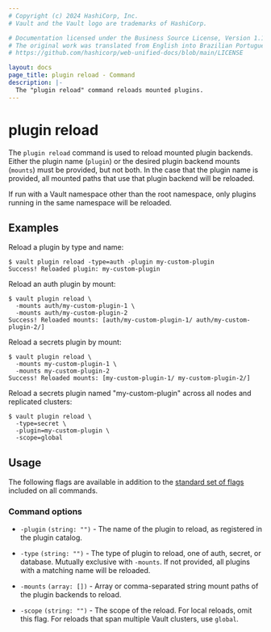 ```yaml
---
# Copyright (c) 2024 HashiCorp, Inc.
# Vault and the Vault logo are trademarks of HashiCorp.

# Documentation licensed under the Business Source License, Version 1.1.
# The original work was translated from English into Brazilian Portuguese.
# https://github.com/hashicorp/web-unified-docs/blob/main/LICENSE

layout: docs
page_title: plugin reload - Command
description: |-
  The "plugin reload" command reloads mounted plugins.
---
```


# plugin reload

The `plugin reload` command is used to reload mounted plugin backends. Either
the plugin name (`plugin`) or the desired plugin backend mounts (`mounts`)
must be provided, but not both. In the case that the plugin name is provided,
all mounted paths that use that plugin backend will be reloaded.

If run with a Vault namespace other than the root namespace, only plugins
running in the same namespace will be reloaded.

## Examples

Reload a plugin by type and name:

```shell-session
$ vault plugin reload -type=auth -plugin my-custom-plugin
Success! Reloaded plugin: my-custom-plugin
```

Reload an auth plugin by mount:

```shell-session
$ vault plugin reload \
  -mounts auth/my-custom-plugin-1 \
  -mounts auth/my-custom-plugin-2
Success! Reloaded mounts: [auth/my-custom-plugin-1/ auth/my-custom-plugin-2/]
```

Reload a secrets plugin by mount:

```shell-session
$ vault plugin reload \
  -mounts my-custom-plugin-1 \
  -mounts my-custom-plugin-2
Success! Reloaded mounts: [my-custom-plugin-1/ my-custom-plugin-2/]
```

Reload a secrets plugin named "my-custom-plugin" across all nodes and replicated clusters:

```shell-session
$ vault plugin reload \
  -type=secret \
  -plugin=my-custom-plugin \
  -scope=global
```

## Usage

The following flags are available in addition to the [standard set of
flags](/vault/docs/commands) included on all commands.

### Command options

- `-plugin` `(string: "")` - The name of the plugin to reload, as registered in
  the plugin catalog.

- `-type` `(string: "")` - The type of plugin to reload, one of auth, secret, or
  database. Mutually exclusive with `-mounts`. If not provided, all plugins
  with a matching name will be reloaded.

- `-mounts` `(array: [])` - Array or comma-separated string mount paths of the
  plugin backends to reload.

- `-scope` `(string: "")` - The scope of the reload. For local reloads, omit this flag.
  For reloads that span multiple Vault clusters, use `global`.
